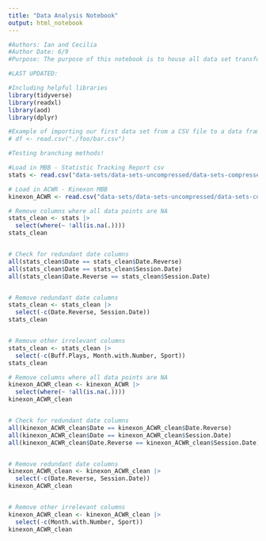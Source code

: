 ```yaml
---
title: "Data Analysis Notebook"
output: html_notebook
---
```


```r
#Authors: Ian and Cecilia
#Author Date: 6/9
#Purpose: The purpose of this notebook is to house all data set transformation, cleansing, visualization, statistical analysis, and note-taking for the 2025 CU Athletic Department Sports Science Internship Program

#LAST UPDATED: 

#Including helpful libraries
library(tidyverse)
library(readxl)
library(aod)
library(dplyr)

#Example of importing our first data set from a CSV file to a data frame.
# df <- read.csv("./foo/bar.csv")
```

```r
#Testing branching methods!
```

```r
#Load in MBB - Statistic Tracking Report csv
stats <- read.csv("data-sets/data-sets-uncompressed/data-sets-compressed/Reactive Strength Index/MBB - Statistic Tracking Report.csv")

# Load in ACWR - Kinexon MBB
kinexon_ACWR <- read.csv("data-sets/data-sets-uncompressed/data-sets-compressed/Reactive Strength Index/ACWR - Kinexon MBB.csv")
```

```r
# Remove columns where all data points are NA
stats_clean <- stats |>
  select(where(~ !all(is.na(.))))
stats_clean


# Check for redundant date columns
all(stats_clean$Date == stats_clean$Date.Reverse)
all(stats_clean$Date == stats_clean$Session.Date)
all(stats_clean$Date.Reverse == stats_clean$Session.Date)


# Remove redundant date columns
stats_clean <- stats_clean |>
  select(-c(Date.Reverse, Session.Date))
stats_clean


# Remove other irrelevant columns
stats_clean <- stats_clean |>
  select(-c(Buff.Plays, Month.with.Number, Sport))
stats_clean
```

```r
# Remove columns where all data points are NA
kinexon_ACWR_clean <- kinexon_ACWR |>
  select(where(~ !all(is.na(.))))
kinexon_ACWR_clean


# Check for redundant date columns
all(kinexon_ACWR_clean$Date == kinexon_ACWR_clean$Date.Reverse)
all(kinexon_ACWR_clean$Date == kinexon_ACWR_clean$Session.Date)
all(kinexon_ACWR_clean$Date.Reverse == kinexon_ACWR_clean$Session.Date)


# Remove redundant date columns
kinexon_ACWR_clean <- kinexon_ACWR_clean |>
  select(-c(Date.Reverse, Session.Date))
kinexon_ACWR_clean


# Remove other irrelevant columns
kinexon_ACWR_clean <- kinexon_ACWR_clean |>
  select(-c(Month.with.Number, Sport))
kinexon_ACWR_clean
```


